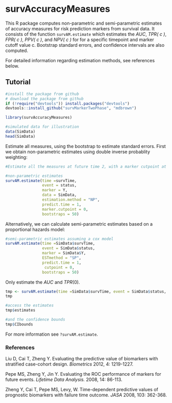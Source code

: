 survAccuracyMeasures
=============================================

This R package computes non-parametric and semi-parametric estimates of accuracy measures for risk prediction markers from survival data. It consists of the function `survAM.estimate` which estimates the *AUC*, *TPR( c )*, *FPR( c )*, *PPV( c )*, and *NPV( c )* for for a specific timepoint and marker cutoff value c. Bootstrap standard errors, and confidence intervals are also computed. 

For detailed information regarding estimation methods, see references below. 



## Tutorial


```r
#install the package from github
# download the package from github
if (!require("devtools")) install.packages("devtools")
devtools::install_github("survMarkerTwoPhase", "mdbrown")
```

```r
library(survAccuracyMeasures)

#simulated data for illustration
data(SimData)
head(SimData)
```


Estimate all measures, using the bootstrap to estimate standard errors. First we obtain non-parametric estimates using double inverse probablity weighting:

```r
#Estimate all the measures at future time 2, with a marker cutpoint at 0. 

#non-parametric estimates
survAM.estimate(time =survTime, 
                event = status, 
                marker = Y,
                data = SimData, 
                estimation.method = "NP",
                predict.time = 1, 
                marker.cutpoint = 0, 
                bootstraps = 50)
```

Alternatively, we can calculate semi-parametric estimates based on a proportional hazards model:


```r
#semi-parametric estimates assuming a cox model
survAM.estimate(time =SimData$survTime, 
                event = SimData$status, 
                marker = SimData$Y,
                ESTmethod = "SP",
                predict.time = 1, 
                 cutpoint = 0, 
                bootstraps = 50)
```



Only estimate the $AUC$ and $TPR(0)$. 

```r
tmp <- survAM.estimate(time =SimData$survTime, event = SimData$status, marker = SimData$Y, predict.time = 2, measures = c("AUC", "TPR"), bootstraps = 50, cutpoint = 0)
tmp
```

```r
#access the estimates 
tmp$estimates

#and the confidence bounds
tmp$CIbounds
```

For more information see `?survAM.estimate`. 


### References
Liu D, Cai T, Zheng Y. Evaluating the predictive value of biomarkers with stratified case-cohort design. *Biometrics* 2012, 4: 1219-1227.

Pepe MS, Zheng Y, Jin Y. Evaluating the ROC performance of markers for future events. *Lifetime Data Analysis.* 2008, 14: 86-113.

Zheng Y, Cai T, Pepe MS, Levy, W. Time-dependent predictive values of prognostic biomarkers with failure time outcome. *JASA* 2008, 103: 362-368.














